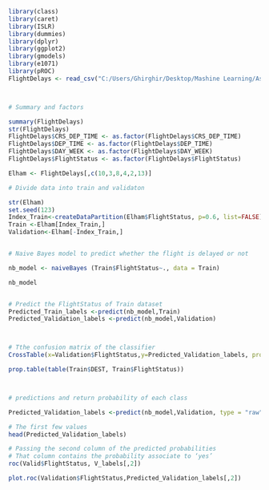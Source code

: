 

```{r}
library(class)
library(caret)
library(ISLR)
library(dummies)
library(dplyr)
library(ggplot2)
library(gmodels)
library(e1071)
library(pROC)
FlightDelays <- read_csv("C:/Users/Ghirghir/Desktop/Mashine Learning/Assignment/FlightDelays.csv")



# Summary and factors

summary(FlightDelays)
str(FlightDelays)
FlightDelays$CRS_DEP_TIME <- as.factor(FlightDelays$CRS_DEP_TIME)
FlightDelays$DEP_TIME <- as.factor(FlightDelays$DEP_TIME)
FlightDelays$DAY_WEEK <- as.factor(FlightDelays$DAY_WEEK)
FlightDelays$FlightStatus <- as.factor(FlightDelays$FlightStatus)

Elham <- FlightDelays[,c(10,3,8,4,2,13)]

# Divide data into train and validaton

str(Elham)
set.seed(123)
Index_Train<-createDataPartition(Elham$FlightStatus, p=0.6, list=FALSE)
Train <-Elham[Index_Train,]
Validation<-Elham[-Index_Train,]


# Naive Bayes model to predict whether the flight is delayed or not

nb_model <- naiveBayes (Train$FlightStatus~., data = Train)

nb_model


# Predict the FlightStatus of Train dataset 
Predicted_Train_labels <-predict(nb_model,Train)
Predicted_Validation_labels <-predict(nb_model,Validation)



# Tthe confusion matrix of the classifier
CrossTable(x=Validation$FlightStatus,y=Predicted_Validation_labels, prop.chisq = FALSE) 

prop.table(table(Train$DEST, Train$FlightStatus))



# predictions and return probability of each class

Predicted_Validation_labels <-predict(nb_model,Validation, type = "raw")

# The first few values 
head(Predicted_Validation_labels)

# Passing the second column of the predicted probabilities 
# That column contains the probability associate to ‘yes’
roc(Valid$FlightStatus, V_labels[,2])

plot.roc(Validation$FlightStatus,Predicted_Validation_labels[,2])

```

